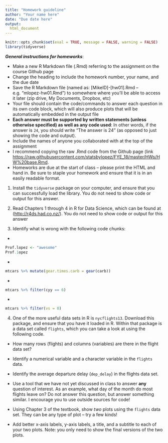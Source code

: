 ```yaml
---
title: "Homework guideline"
author: "Your name here"
date: "Due date here"
output:
  html_document
---
```


```r
knitr::opts_chunk$set(eval = TRUE, message = FALSE, warning = FALSE)
library(tidyverse)
```

***General instructions for homeworks***: 

+  Make a new R Markdown file (.Rmd) referring to the assignment on the course Github page
+  Change the heading to include the homework number, your name, and the due date
+  Save the R Markdown file (named as:  [MikeID]-[hw01].Rmd -- e.g. "mlopez-hw01.Rmd") to somewhere where you'll be able to access it later (zip drive, My Documents, Dropbox, etc)
+  Your file should contain the code/commands to answer each question in its own code block, which will also produce plots that will be automatically embedded in the output file
+  **Each answer must be supported by written statements (unless otherwise specified) as well as any code used**: In other words, if the answer is `24`, you should write "The answer is 24" (as opposed to just showing the code and output).
+  Include the names of anyone you collaborated with at the top of the assignment
+  I recommend copying the raw .Rmd code from the Github page (link [https://raw.githubusercontent.com/statsbylopez/FYE_18/master/HWs/HW%20base.Rmd](https://raw.githubusercontent.com/statsbylopez/FYE_18/master/HWs/HW%20base.Rmd). 
+  Homeworks are due at the start of class -- please print the HTML and hand in. Be sure to staple your homework and ensure that it is in an easily readable format. 


1. Install the `tidyverse` package on your computer, and ensure that you can successfully load the library.  You do not need to show code or output for this answer. 

2. Read Chapters 1 through 4 in R for Data Science, which can be found at ([http://r4ds.had.co.nz/](http://r4ds.had.co.nz/)). You do not need to show code or output for this answer

3. Identify what is wrong with the following code chunks:

-  

```r
Prof.lopez <- "awesome"
Prof.1opez
```

-  

```r
mtcars %>% mutate(gear.times.carb = gear(carb))
```

-  

```r
mtcars %>% filter(cyy == 6)
```


-  

```r
mtcars %>% filter(vs = 0)
```


4. One of the more useful data sets in R is `nycflights13`. Download this package, and ensure that you have it loaded in R. Within that package is a data set called `flights`, which you can take a look at using the following code.

- How many rows (flights) and columns (variables) are there in the flight data set?

- Identify a numerical variable and a character variable in the `flights` data. 

- Identify the average departure delay (`dep_delay`) in the flights data set.

- Use a tool that we have not yet discussed in class to answer **any** question of interest. As an example, what day of the month do most flights leave on? Do not answer this question, but answer something similar. I encourage you to use outside sources for code!

- Using Chapter 3 of the textbook, show *two* plots using the `flights` data set. They can be any type of plot -- try a few kinds!

- Add better x-axis labels, y-axis labels, a title, and a subtitle to each of your two plots. Note: you only need to show the final versions of the two plots. 


